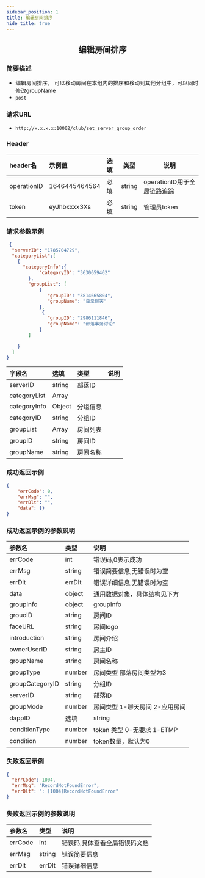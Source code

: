 ```yaml
---
sidebar_position: 1
title: 编辑房间排序
hide_title: true
---
```


<center>

## 编辑房间排序

</center>

### 简要描述
- 编辑房间排序， 可以移动房间在本组内的排序和移动到其他分组中，可以同时修改groupName
- `post` 
### 请求URL
- `http://x.x.x.x:10002/club/set_server_group_order` 


### Header
|header名|示例值|选填|类型|说明|
|:----    |:-------    |:--- |---|------      |
|operationID|1646445464564|必填|string|operationID用于全局链路追踪|
|token|eyJhbxxxx3Xs|必填|string|管理员token|


### 请求参数示例


```json
 {
  "serverID": "1785704729",
  "categoryList":[
    {        
      "categoryInfo":{
            "categoryID": "3630659462"
        },
        "groupList": [
            {
               "groupID": "3814665804",
               "groupName": "日常聊天"
            },
             {
               "groupID": "2986111846",
               "groupName": "部落事务讨论"
            }
        ]

    }
  ]
}


```
|字段名|选填|类型|说明|
|:----    |:-------    |:--- |---|
|serverID|string|部落ID|
|categoryList|Array||
|categoryInfo|Object|分组信息|
|categoryID|string|分组ID|
|groupList|Array|房间列表|
|groupID|string|房间ID|
|groupName|string|房间名称|

### 成功返回示例


```json
{
    "errCode": 0,
    "errMsg": "",
    "errDlt": "",
    "data": {}
}
```
### 成功返回示例的参数说明


|参数名|类型|说明|
|:----    |:-------    |:--- |
|errCode|int|错误码,0表示成功|
|errMsg|string|错误简要信息,无错误时为空|
|errDlt|errDlt|错误详细信息,无错误时为空|
|data|object|通用数据对象，具体结构见下方|
|groupInfo|object|groupInfo|
|grouoID|string|房间ID|
|faceURL|string|房间logo|
|introduction|string|房间介绍|
|ownerUserID|string|房主ID|
|groupName|string|房间名称|
|groupType|number|房间类型 部落房间类型为3|
|groupCategoryID|string|分组ID|
|serverID|string|部落ID|
|groupMode|number|房间类型 1-聊天房间 2-应用房间|
|dappID|选填|string|dappID|
|conditionType|number|token 类型 0-无要求 1-ETMP|
|condition|number|token数量，默认为0|

### 失败返回示例


```json
{
  "errCode": 1004,
  "errMsg": "RecordNotFoundError",
  "errDlt": ": [1004]RecordNotFoundError"
}
```
### 失败返回示例的参数说明


|参数名|类型|说明|
|:----    |:-------    |:--- |
|errCode|int|错误码,具体查看全局错误码文档|
|errMsg|string|错误简要信息|
|errDlt|errDlt|错误详细信息|
